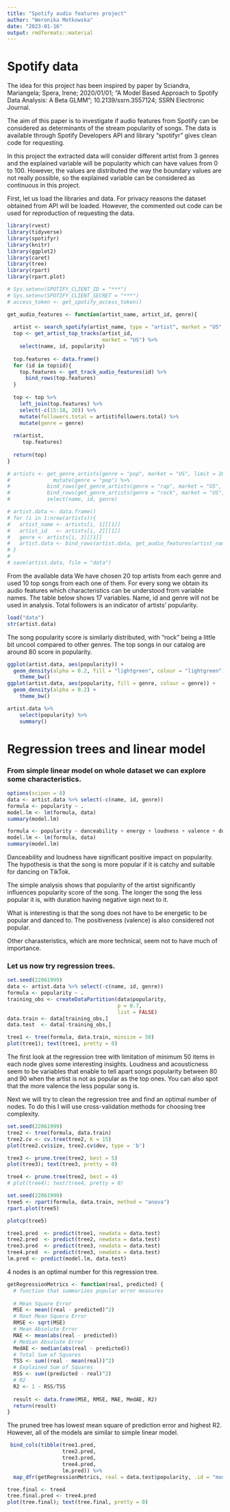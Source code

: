 ---
title: "Spotify audio features project"
author: "Weronika Motkowska"
date: "2023-01-16"
output: rmdformats::material
---

# Spotify data

The idea for this project has been inspired by paper by Sciandra, Mariangela; Spera, Irene; 2020/01/01; "A Model Based Approach to Spotify Data Analysis: A Beta GLMM"; 10.2139/ssrn.3557124; SSRN Electronic Journal.

The aim of this paper is to investigate if audio features from Spotify can be considered as determinants of the stream popularity of songs. The data is available through Spotify Developers API and library "spotifyr" gives clean code for requesting.

In this project the extracted data will consider different artist from 3 genres and the explained variable will be popularity which can have values from 0 to 100. However, the values are distributed the way the boundary values are not really possible, so the explained variable can be considered as continuous in this project.

First, let us load the libraries and data. For privacy reasons the dataset obtained from API will be loaded. However, the commented out code can be used for reproduction of requesting the data.

```{r warning=FALSE, message=FALSE}
library(rvest)
library(tidyverse)
library(spotifyr)
library(knitr)
library(ggplot2)
library(caret)
library(tree)
library(rpart)
library(rpart.plot)
```

```{r}
# Sys.setenv(SPOTIFY_CLIENT_ID = "***")
# Sys.setenv(SPOTIFY_CLIENT_SECRET = "***")
# access_token <- get_spotify_access_token()
```

```{r}
get_audio_features <- function(artist_name, artist_id, genre){
  
  artist <- search_spotify(artist_name, type = "artist", market = "US", limit = 1)
  top <- get_artist_top_tracks(artist_id, 
                               market = "US") %>% 
    select(name, id, popularity)
  
  top.features <- data.frame()
  for (id in top$id){
    top.features <- get_track_audio_features(id) %>% 
      bind_rows(top.features)
  } 
  
  top <- top %>% 
    left_join(top.features) %>% 
    select(-c(15:18, 20)) %>% 
    mutate(followers.total = artist$followers.total) %>% 
    mutate(genre = genre)
  
  rm(artist, 
     top.features)
  
  return(top)
}
```

```{r}
# artists <- get_genre_artists(genre = "pop", market = "US", limit = 20) %>%
#              mutate(genre = "pop") %>%
#            bind_rows(get_genre_artists(genre = "rap", market = "US", limit = 20) %>% mutate(genre = "rap")) %>%
#            bind_rows(get_genre_artists(genre = "rock", market = "US", limit = 20) %>% mutate(genre = "rock")) %>%
#            select(name, id, genre)
```

```{r message=FALSE, warning=FALSE}
# artist.data <- data.frame()
# for (i in 1:nrow(artists)){
#   artist_name <- artists[i, 1][[1]]
#   artist_id   <- artists[i, 2][[1]]
#   genre <- artists[i, 3][[1]]
#   artist.data <- bind_rows(artist.data, get_audio_features(artist_name, artist_id, genre))
# }
# 
# save(artist.data, file = "data")
```
From the available data We have chosen 20 top artists from each genre and used 10 top songs from each one of them. For every song we obtain its audio features which characteristics can be understood from variable names. The table below shows 17 variables. Name, id and genre will not be used in analysis. Total followers is an indicator of artists' popularity.

```{r}
load("data")
str(artist.data)
```
The song popularity score is similarly distributed, with "rock" being a little bit uncool compared to other genres.
The top songs in our catalog are around 80 score in popularity.
```{r}
ggplot(artist.data, aes(popularity)) + 
  geom_density(alpha = 0.2, fill = "lightgreen", colour = "lightgreen") +
    theme_bw()
ggplot(artist.data, aes(popularity, fill = genre, colour = genre)) +
  geom_density(alpha = 0.2) +
    theme_bw()
```


```{r}
artist.data %>%
    select(popularity) %>% 
    summary()
```


# Regression trees and linear model

### From simple linear model on whole dataset we can explore some characteristics.

```{r}
options(scipen = 8)
data <- artist.data %>% select(-c(name, id, genre))
formula <- popularity ~ .
model.lm <- lm(formula, data)
summary(model.lm)
```
```{r}
formula <- popularity ~ danceability + energy + loudness + valence + duration_ms + followers.total
model.lm <- lm(formula, data)
summary(model.lm)
```

Danceability and loudness have significant positive impact on popularity. 
The hypothesis is that the song is more popular if it is catchy and suitable for dancing on TikTok. 

The simple analysis shows that popularity of the artist significantly influences popularity score of the song.
The longer the song the less popular it is, with duration having negative sign next to it. 

What is interesting is that the song does not have to be energetic to be popular and danced to. The positiveness (valence) is also considered not popular.

Other charasteristics, which are more technical, seem not to have much of importance.

### Let us now try regression trees.

```{r}
set.seed(22061999)
data <- artist.data %>% select(-c(name, id, genre))
formula <- popularity ~ .
training_obs <- createDataPartition(data$popularity, 
                                    p = 0.7, 
                                    list = FALSE)
data.train <- data[training_obs,]
data.test  <- data[-training_obs,]

tree1 <- tree(formula, data.train, minsize = 50)
plot(tree1); text(tree1, pretty = 0)
```
The first look at the regression tree with limitation of minimum 50 items in each node gives some interesting insights. Loudness and acousticness seem to be variables that enable to tell apart songs popularity between 80 and 90 when the artist is not as popular as the top ones. 
You can also spot that the more valence the less popular song is.

Next we will try to clean the regression tree and find an optimal number of nodes. To do this I will use cross-validation methods for choosing tree complexity.

```{r}
set.seed(22061999)
tree2 <- tree(formula, data.train)
tree2.cv <- cv.tree(tree2, K = 15)
plot(tree2.cv$size, tree2.cv$dev, type = 'b')

tree3 <- prune.tree(tree2, best = 5)
plot(tree3); text(tree3, pretty = 0)

tree4 <- prune.tree(tree2, best = 4)
# plot(tree4); text(tree4, pretty = 0)
```
```{r}
set.seed(22061999)
tree5 <- rpart(formula, data.train, method = "anova")
rpart.plot(tree5)
```
```{r}
plotcp(tree5)
```
```{r}
tree1.pred  <- predict(tree1, newdata = data.test)
tree2.pred  <- predict(tree2, newdata = data.test)
tree3.pred  <- predict(tree3, newdata = data.test)
tree4.pred  <- predict(tree3, newdata = data.test)
lm.pred <- predict(model.lm, data.test)
```
4 nodes is an optimal number for this regression tree.

```{r echo = FALSE}
getRegressionMetrics <- function(real, predicted) {
  # function that summarizes popular error measures
  
  # Mean Square Error
  MSE <- mean((real - predicted)^2)
  # Root Mean Squera Error
  RMSE <- sqrt(MSE)
  # Mean Absolute Error
  MAE <- mean(abs(real - predicted))
  # Median Absolute Error
  MedAE <- median(abs(real - predicted))
  # Total Sum of Squares
  TSS <- sum((real - mean(real))^2)
  # Explained Sum of Squares
  RSS <- sum((predicted - real)^2)
  # R2
  R2 <- 1 - RSS/TSS
  
  result <- data.frame(MSE, RMSE, MAE, MedAE, R2)
  return(result)
}
```
The pruned tree has lowest mean square of prediction error and highest R2. However, all of the models are similar to simple linear model.
```{r}
 bind_cols(tibble(tree1.pred,
                  tree2.pred,
                  tree3.pred,
                  tree4.pred,
                  lm.pred)) %>%
  map_dfr(getRegressionMetrics, real = data.test$popularity, .id = "model")

```

```{r}
tree.final <- tree4
tree.final.pred <- tree4.pred
plot(tree.final); text(tree.final, pretty = 0)
```

